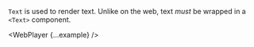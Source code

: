 

`Text` is used to render text. Unlike on the web, text <i>must</i> be wrapped in a `<Text>` component.

<WebPlayer {...example} />

